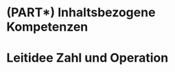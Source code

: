 # (PART\*) Inhaltsbezogene Kompetenzen {.unnumbered}

# Leitidee Zahl und Operation

<!-- > **Bedeutsame Lerngegenstände** -->
<!-- > -->
<!-- > - Zahlbereiche -->
<!-- > - Prozente -->
<!-- > - Kombinatorik -->
<!-- > - Grenzwert -->
<!-- > - Tupel, Matrizen -->
<!-- > -->
<!-- > **Literaturempfehlungen** -->
<!-- > -->
<!-- > - @Padberg2015: *Einführung Mathematik Primarstufe -- Arithmetik* -->
<!-- > - @Padberg:2017: *Didaktik der Bruchrechnung* -->


<!-- ## Strukturierung der Leitidee {#strukturierung-der-leitidee-zahl} -->

<!-- In den Bildungsstandards für die allgemeine Hochschulreife lautet diese Leitidee »Algorithmus und Zahl« [@KMK:2012 11], in denen für den Primarbereich »Zahlen und Operationen« [@KMK2005 9]. -->

<!-- Das @LISUM2021 hat für die Primarstufe und Sekundarstufe I ein Konzeptbild herausgegeben (siehe Abbildung \@ref(fig:KonzeptZahl)), ergänzt durch einen didaktischen Kommentar von @Schulz und Materialien zur Diagnose und Förderung [@LISUMb]. -->

<!-- (ref:citeKonzeptZahl) Konzeptbild zur Leitidee *Zahlen und Operationen* [@LISUM2021] -->

<!-- ```{r KonzeptZahl, echo=FALSE, fig.cap="(ref:citeKonzeptZahl)", fig.align='center', out.width='90%'} -->
<!-- knitr::include_graphics("pictures/A-KonzeptZahl.png") -->
<!-- ```   -->


<!-- ## Aufbau der Zahlbereiche -->

<!-- Die Einführung der Zahlbereiche unterscheidet sich deutlich zwischen Schule und Universität. Dies beginnt schon bei der Reihenfolge: Während in der Schule nach den Natürlichen Zahlen i. d. R. die Bruchzahlen eingeführt werden, folgt in der Hochschulmathematik normalerweise erst die Einführung der negativen Zahlen. -->

<!-- ```{r ZahlReihenfolge, echo=FALSE, fig.cap="Zahlbereiche im Laufe der Schulzeit", fig.align='center', out.width='100%'} -->
<!-- knitr::include_graphics("pictures/A-ZahlReihenfolge.png") -->
<!-- ```   -->

<!-- Aus Abbildung \@ref(fig:ZahlReihenfolge) wird weiterhin sichtbar, dass über einen sehr langen Zeitraum ausschließlich mit Natürlichen Zahlen gearbeitet wird, was Vorstellungen verfestigt, die dann ggf. in den weiteren Zahlbereichen nicht mehr tragfähig sind (vgl. Abschnitt \@ref(bruchzahlen) und die dortige [Fußnote zu Fehlvorstellungen](#fn5)). -->

<!-- ### Hochschulperspektive -->

<!-- In universitären Veranstaltungen ist als Aufbau der Zahlbereiche üblich: -->

<!-- 1. Definition der Natürlichen Zahlen als Ordinalzahlen über die Peano-Axiome. -->
<!-- 2. Definition der Natürlichen Zahlen als Kardinalzahlen über die Anzahl der Elemente eine Menge. Dabei werden Bijektionen zwischen gleichmächtigen Mengen betrachtet und eine Zahl $n$ kann als Äquivalenzklasse aufgefasst werden, die für alle Mengen der entsprechenden Mächtigkeit steht. -->
<!-- 3. Definition der Ganzen Zahlen, ebenfalls über Äquivalenzklassen von geordneten Paaren Natürlicher Zahlen, wobei $(n,m)$ und $(k,l)$ in Relation zueinander stehen, wenn $n+l = k+m$ gilt. Es ist hier notwendig, über die Addition zu definieren (und nicht etwa über die Relation, wenn $n-m = k-l$ gilt), da die Existenz eines Ergebnisses $n-m$ ja für $n,m\in\mathbb{N}$ noch gar nicht gesichert ist. -->
<!-- 4. Definition der Rationalen Zahlen als Äquivalenzklassen von geordneten Paaren Ganzer Zahlen, wobei $(r,s)$ und $(u,v)$ in Relation zueinander stehen, wenn $r\cdot v = s\cdot u$ gilt. Zu Beachten ist, dass als zweiter Eintrag der Paare $0$ ausgeschlossen wird. -->
<!-- 5. Definition der Reellen Zahlen als Äquivalenzklassen von Cauchy-Folgen, die in Relation zueinander stehen, wenn ihre Differenz eine Nullfolge ist (also sie denselben Grenzwert haben). Auch hier ist der *Umweg* über die Nullfolgen notwendig, da die Existenz des Grenzwertes in den Rationalen Zahlen nicht gesichert ist -- es werden ja damit erst die Reellen Zahlen konstruiert. -->
<!-- 6. Definition der Komplexen Zahlen als Paare Reeller Zahlen. -->

<!-- Bei all den Zahlbereichserweiterungen muss stets überprüft werden, ob diese *wohldefiniert* sind, also die Rechengesetze im bisherigen Zahlbereich auf den neuen übertragbar sind und dies zu keinen Widersprüchen führt. -->


<!-- ### Schulperspektive -->

<!-- Auch wenn im Matheamtikunterricht keine Peano-Axiome, Äquivalenzklassen oder Cauchy-Folgen betrachtet werden, werden bei den Zahlbereichen dennoch Ideen der fachmathematischen Zusammenhänge aufgegriffen und sind für den Lernfortschritt bedeutsam. -->

<!-- * Die kardinale Vorstellung **Natürlicher Zahlen** wird in der Grundschule unterstützt, indem eine bestimmte Anzahl an Objekten eingekreist werden muss und Mengen strukturiert erfasst werden [vgl. @DZLM]. -->

<!-- * Die Einführung **Ganzer Zahlen** über Paare Natürlicher Zahlen kann im Unterricht über sogenannte Guthaben-Schulen-Situationen besprochen werden. Dabei werden bspw. Guthaben- und Schulkarten gesammelt und untersucht, wer denselben *Kontostand* hat. Daran können auch einige der Rechengesetze erarbeitet werden [siehe z. B. @Hattermann2014]. -->

<!-- * Die Idee der Äquivalenzklassen spielt bei **Rationalen Zahlen** eine Rolle, wenn besprochen wird, dass verschiedene Repräsentanten (wie z. B. $\frac{2}{3}$ und $\frac{4}{6}$) für dieselbe Zahl stehen können.  -->
<!-- * **Reelle Zahlen** können in der Schule über Intervallschachtelungen angenähert werden, was die Idee der konvergierenden Cauchy-Folgen aufgreift. Der Fokus liegt dabei jedoch weniger in der Nichtexistenz des Grenzwertes in $\mathbb{Q}$, sondern vielmehr in der Möglichkeit, bestimmte Zahlen (z. B. $\sqrt{2}$) als Rationale Zahl darzustellen.  -->

<!-- Konzeptbild -->


<!-- Was zeichnet die Leitidee aus? -->


<!-- Bedeutung der Primarstufe für die Sekundarstufe -->


<!-- Warum kann ich aus -1 die Wurzel ziehen aber niemals  durch 0 teilen? -->

<!-- Auf Folien mathematik lehren anwerben -->
<!-- (am Bsp. "Den Stellenwerten eine Bedeutung geben") -->


<!-- Termbegriff und Variablenaspekte -->

